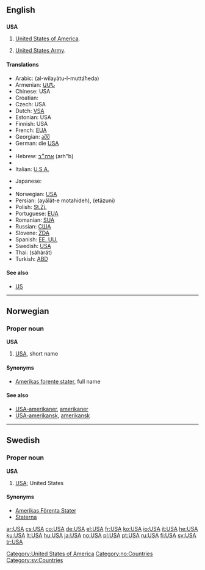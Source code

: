 {{see|usa|Usa|U.S.A.}}
==English==

==={{initialism}}===
'''USA'''

# [[United States|United States of America]].
# {{US}} [[United States Army]].

====Translations====
{{trans-top|United States of America}}
*Arabic: {{Arab|[[الولايات المتحدة]]}} (al-wilayātu-l-muttáħeda) {{f|p}}
*Armenian: [[ԱՄՆ]]
*Chinese: USA
*Croatian: {{t|hr|SAD}}
*Czech: USA
*Dutch: [[VSA]]
*Estonian: USA
*Finnish: USA
*French: [[EUA]] {{m|p}}
*Georgian: [[აშშ]]
*German: die [[USA#German|USA]] {{p}}
*{{trreq|Gujarati}}
*Hebrew: [[ארה״ב]] (arh"b)
*{{trreq|Hindi}}
*Italian: [[U.S.A.]] {{m|p}}
{{trans-mid}}
* Japanese: {{t|ja|sc=Jpan|アメリカ|tr=amerika}}
*{{trreq|Korean}}
*Norwegian: [[#Norwegian|USA]]
*Persian: {{fa-Arab|[[ایالات متحده]]}} (ayâlât-e motahideh), {{fa-Arab|[[اتازونی]]}} (etāzuni)
*Polish: [[St.Zj.]] {{m|p}}
*Portuguese: [[EUA]] {{m|p}}
*Romanian: [[SUA]] {{f|p}}
*Russian: [[США]] {{m|p}}
*Slovene: [[ZDA]] {{f|p}}
*Spanish: [[EE. UU.]] {{f|p}}
*Swedish: [[#Swedish|USA]] {{n|s}}
*Thai: {{Thai|[[สหรัฐ]]}} (sàhàrát)
*Turkish: [[ABD]]
{{trans-bottom}}

====See also====
* [[US]]

[[Category:United States of America]]

----

==Norwegian==

===Proper noun===
'''USA'''

# [[#English|USA]], short name

====Synonyms====
*[[Amerikas forente stater]], full name

====See also====
*[[USA-amerikaner]], [[amerikaner]]
*[[USA-amerikansk]], [[amerikansk]]

[[Category:no:Countries]]

----

==Swedish==

===Proper noun===
'''USA''' {{n}}

# [[#English|USA]]; United States

====Synonyms====
*[[Amerikas Förenta Stater]]
*[[Staterna]]

[[Category:sv:Countries]]

[[ar:USA]]
[[cs:USA]]
[[co:USA]]
[[de:USA]]
[[el:USA]]
[[fr:USA]]
[[ko:USA]]
[[io:USA]]
[[it:USA]]
[[he:USA]]
[[ku:USA]]
[[lt:USA]]
[[hu:USA]]
[[ja:USA]]
[[no:USA]]
[[pl:USA]]
[[pt:USA]]
[[ru:USA]]
[[fi:USA]]
[[sv:USA]]
[[tr:USA]]